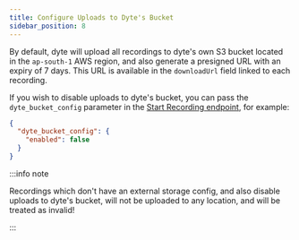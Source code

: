 ```yaml
---
title: Configure Uploads to Dyte's Bucket
sidebar_position: 8
---
```


By default, dyte will upload all recordings to dyte's own S3 bucket located in the
`ap-south-1` AWS region, and also generate a presigned URL with an expiry of 7 days.
This URL is available in the `downloadUrl` field linked to each recording.

If you wish to disable uploads to dyte's bucket, you can pass the `dyte_bucket_config`
parameter in the [Start Recording endpoint](/api/?v=v2#/operations/start_recording), for
example:
```json
{
  "dyte_bucket_config": {
    "enabled": false
  }
}
```

:::info note

Recordings which don't have an external storage config, and also disable
uploads to dyte's bucket, will not be uploaded to any location, and will be treated as 
invalid!

:::

